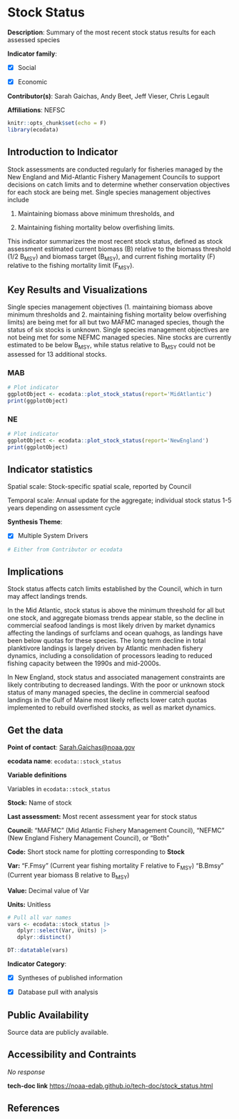 # Stock Status

**Description**: Summary of the most recent stock status results for each assessed species

**Indicator family**: 

- [X] Social
- [X] Economic


**Contributor(s)**: Sarah Gaichas, Andy Beet, Jeff Vieser, Chris Legault

**Affiliations**: NEFSC

```{r echo=FALSE}
knitr::opts_chunk$set(echo = F)
library(ecodata)
```
## Introduction to Indicator
Stock assessments are conducted regularly for fisheries managed by the New England and Mid-Atlantic Fishery Management Councils to support decisions on catch limits and to determine whether conservation objectives for each stock are being met. Single species management objectives include
1. Maintaining biomass above minimum thresholds, and 
2. Maintaining fishing mortality below overfishing limits. 

This indicator summarizes the most recent stock status, defined as stock assessment estimated current biomass (B) relative to the biomass threshold (1/2 B<sub>MSY</sub>) and biomass target (B<sub>MSY</sub>), and current fishing mortality (F) relative to the fishing mortality limit (F<sub>MSY</sub>).

## Key Results and Visualizations
Single species management objectives (1. maintaining biomass above minimum thresholds and 2. maintaining fishing mortality below overfishing limits) are being met for all but two MAFMC managed species, though the status of six stocks is unknown. Single species management objectives are not being met for some NEFMC managed species.  Nine stocks are currently estimated to be below B<sub>MSY</sub>, while status relative to B<sub>MSY</sub> could not be assessed for 13 additional stocks.

### MAB

```{r plot_stock_statusMAB}
# Plot indicator
ggplotObject <- ecodata::plot_stock_status(report='MidAtlantic')
print(ggplotObject)
```

### NE

```{r plot_stock_statusNE}
# Plot indicator
ggplotObject <- ecodata::plot_stock_status(report='NewEngland')
print(ggplotObject)
```


## Indicator statistics 
Spatial scale: Stock-specific spatial scale, reported by Council

Temporal scale: Annual update for the aggregate; individual stock status 1-5 years depending on assessment cycle

**Synthesis Theme**:

- [X] Multiple System Drivers


```{r autostats_stock_status}
# Either from Contributor or ecodata
```

## Implications
Stock status affects catch limits established by the Council, which in turn may affect landings trends. 

In the Mid Atlantic, stock status is above the minimum threshold for all but one stock, and aggregate biomass trends appear stable, so the decline in commercial seafood landings is most likely driven by market dynamics affecting the landings of surfclams and ocean quahogs, as landings have been below quotas for these species. The long term decline in total planktivore landings is largely driven by Atlantic menhaden fishery dynamics, including a consolidation of processors leading to reduced fishing capacity between the 1990s and mid-2000s.

In New England, stock status and associated management constraints are likely contributing to decreased landings. With the poor or unknown stock status of many managed species, the decline in commercial seafood landings in the Gulf of Maine most likely reflects lower catch quotas implemented to rebuild overfished stocks, as well as market dynamics.

## Get the data

**Point of contact**: [Sarah.Gaichas@noaa.gov](mailto:Sarah.Gaichas@noaa.gov){.email}

**ecodata name**: `ecodata::stock_status`

**Variable definitions**

Variables in `ecodata::stock_status`  **Stock:**  Name of stock   **Last assessment:** Most recent assessment year for stock status  
**Council:** "MAFMC" (Mid Atlantic Fishery Management Council), "NEFMC" (New England Fishery Management Council), or "Both"  
**Code:**  Short stock name for plotting corresponding to **Stock**        
**Var:**  "F.Fmsy" (Current year fishing mortality F relative to F<sub>MSY</sub>) "B.Bmsy" (Current year biomass B relative to B<sub>MSY</sub>)        
**Value:** Decimal value of Var  **Units:** Unitless

```{r vars_stock_status}
# Pull all var names
vars <- ecodata::stock_status |>
   dplyr::select(Var, Units) |>
   dplyr::distinct()

DT::datatable(vars)
```
**Indicator Category**:

- [X] Syntheses of published information
- [X] Database pull with analysis


## Public Availability

Source data are publicly available.

## Accessibility and Contraints

_No response_

**tech-doc link**
<https://noaa-edab.github.io/tech-doc/stock_status.html>

## References

